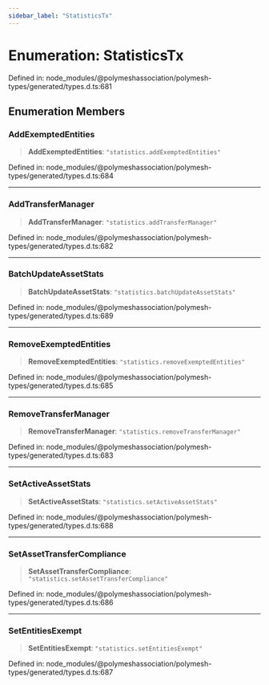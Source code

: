 ```yaml
---
sidebar_label: "StatisticsTx"
---
```


# Enumeration: StatisticsTx

Defined in: node\_modules/@polymeshassociation/polymesh-types/generated/types.d.ts:681

## Enumeration Members

### AddExemptedEntities

> **AddExemptedEntities**: `"statistics.addExemptedEntities"`

Defined in: node\_modules/@polymeshassociation/polymesh-types/generated/types.d.ts:684

***

### AddTransferManager

> **AddTransferManager**: `"statistics.addTransferManager"`

Defined in: node\_modules/@polymeshassociation/polymesh-types/generated/types.d.ts:682

***

### BatchUpdateAssetStats

> **BatchUpdateAssetStats**: `"statistics.batchUpdateAssetStats"`

Defined in: node\_modules/@polymeshassociation/polymesh-types/generated/types.d.ts:689

***

### RemoveExemptedEntities

> **RemoveExemptedEntities**: `"statistics.removeExemptedEntities"`

Defined in: node\_modules/@polymeshassociation/polymesh-types/generated/types.d.ts:685

***

### RemoveTransferManager

> **RemoveTransferManager**: `"statistics.removeTransferManager"`

Defined in: node\_modules/@polymeshassociation/polymesh-types/generated/types.d.ts:683

***

### SetActiveAssetStats

> **SetActiveAssetStats**: `"statistics.setActiveAssetStats"`

Defined in: node\_modules/@polymeshassociation/polymesh-types/generated/types.d.ts:688

***

### SetAssetTransferCompliance

> **SetAssetTransferCompliance**: `"statistics.setAssetTransferCompliance"`

Defined in: node\_modules/@polymeshassociation/polymesh-types/generated/types.d.ts:686

***

### SetEntitiesExempt

> **SetEntitiesExempt**: `"statistics.setEntitiesExempt"`

Defined in: node\_modules/@polymeshassociation/polymesh-types/generated/types.d.ts:687
